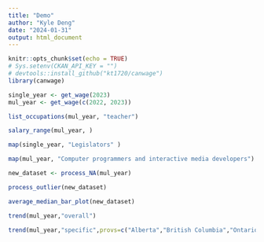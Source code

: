 ```yaml
---
title: "Demo"
author: "Kyle Deng"
date: "2024-01-31"
output: html_document
---
```


```r
knitr::opts_chunk$set(echo = TRUE)
# Sys.setenv(CKAN_API_KEY = "")
# devtools::install_github("kt1720/canwage")
library(canwage)
```

```r
single_year <- get_wage(2023)
mul_year <- get_wage(c(2022, 2023))
```

```r
list_occupations(mul_year, "teacher")
```

```r
salary_range(mul_year, ) 
```

```r
map(single_year, "Legislators" )
```

```r
map(mul_year, "Computer programmers and interactive media developers")
```

```r
new_dataset <- process_NA(mul_year)
```

```r
process_outlier(new_dataset)
```

```r
average_median_bar_plot(new_dataset)
```

```r
trend(mul_year,"overall")
```

```r
trend(mul_year,"specific",provs=c("Alberta","British Columbia","Ontario","Quebec"),positions=c("Data entry clerks","Database analysts and data administrators","Data scientists","Computer and information systems managers"))
```


